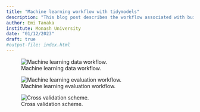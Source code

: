 ```yaml
---
title: "Machine learning workflow with tidymodels"
description: "This blog post describes the workflow associated with building machine learning models and how the suite of packages in `tidymodels` fits in the workflow process."
author: Emi Tanaka
institute: Monash University
date: "01/12/2023"
draft: true
#output-file: index.html
---
```



![Machine learning data workflow.](ml-data-workflow.svg){#fig-ml-data-workflow}


![Machine learning evaluation workflow.](ml-evaluation-workflow.svg){#fig-ml-eval-workflow}


![Cross validation scheme.](cross-validation-workflow.png){#fig-cv-scheme}
